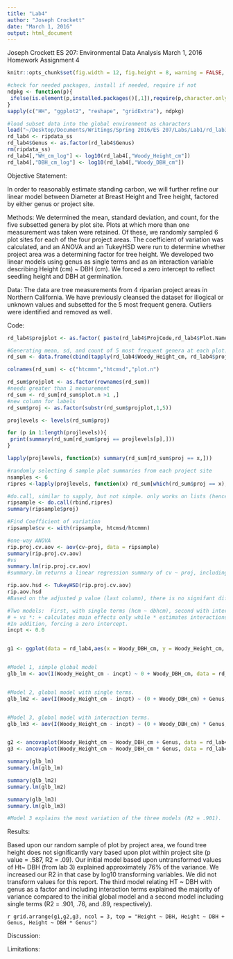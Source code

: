 ```yaml
---
title: "Lab4"
author: "Joseph Crockett"
date: "March 1, 2016"
output: html_document
---
```

Joseph Crockett
ES 207: Environmental Data Analysis
March 1, 2016
Homework Assignment 4

```r
knitr::opts_chunk$set(fig.width = 12, fig.height = 8, warning = FALSE, message = FALSE)

#check for needed packages, install if needed, require if not
ndpkg <- function(p){
 ifelse(is.element(p,installed.packages()[,1]),require(p,character.only = T), install.packages(p, dep = T))
}
sapply(c("HH", "ggplot2", "reshape", "gridExtra"), ndpkg)

#load subset data into the global environment as characters
load("~/Desktop/Documents/Writings/Spring 2016/ES 207/Labs/Lab1/rd_lab3.rda")
rd_lab4 <- ripdata_ss
rd_lab4$Genus <- as.factor(rd_lab4$Genus)
rm(ripdata_ss)
rd_lab4[,"WH_cm_log"] <- log10(rd_lab4[,"Woody_Height_cm"])
rd_lab4[,"DBH_cm_log"] <- log10(rd_lab4[,"Woody_DBH_cm"])
```

Objective Statement:

In order to reasonably estimate standing carbon, we will further refine our linear model between Diameter at Breast Height and Tree height, factored by either genus or project site.

Methods:
We determined the mean, standard deviation, and count, for the five subsetted genera by plot site.  Plots at which more than one measurement was taken were retained.  Of these, we randomly sampled 6 plot sites for each of the four project areas.  The coefficient of variation was calculated, and an ANOVA and an TukeyHSD were run to determine whether project area was a determining factor for tree height.
We developed two linear models using genus as single terms and as an interaction variable describing Height (cm) ~ DBH (cm).  We forced a zero intercept to reflect seedling height and DBH at germination.

Data:
The data are tree measurements from 4 riparian project areas in Northern California. We have previously cleansed the dataset for illogical or unknown values and subsetted for the 5 most frequent genera.  Outliers were identified and removed as well.  

Code:

```r
rd_lab4$projplot <- as.factor( paste(rd_lab4$ProjCode,rd_lab4$Plot.Name))

#Generating mean, sd, and count of 5 most frequent genera at each plot.
rd_sum <- data.frame(cbind(tapply(rd_lab4$Woody_Height_cm, rd_lab4$projplot, mean), tapply(rd_lab4$Woody_Height_cm,rd_lab4$projplot,sd),tapply(rd_lab4$Woody_Height_cm,rd_lab4$projplot,length)))

colnames(rd_sum) <- c("htcmmn","htcmsd","plot.n")

rd_sum$projplot <- as.factor(rownames(rd_sum))
#needs greater than 1 measurement
rd_sum <- rd_sum[rd_sum$plot.n >1 ,]
#new column for labels
rd_sum$proj <- as.factor(substr(rd_sum$projplot,1,5))

projlevels <- levels(rd_sum$proj)

for (p in 1:length(projlevels)){
 print(summary(rd_sum[rd_sum$proj == projlevels[p],]))
}

lapply(projlevels, function(x) summary(rd_sum[rd_sum$proj == x,]))

#randomly selecting 6 sample plot summaries from each project site
nsamples <- 6
ripres <-lapply(projlevels, function(x) rd_sum[which(rd_sum$proj == x),][sample(nrow(rd_sum[which(rd_sum$proj ==x),]),nsamples),])

#do.call, similar to sapply, but not simple. only works on lists (hence lapply). Combining by each value (1-4) by rows.
ripsample <- do.call(rbind,ripres)
summary(ripsample$proj)

#Find Coefficient of variation
ripsample$cv <- with(ripsample, htcmsd/htcmmn)

#one-way ANOVA 
rip.proj.cv.aov <- aov(cv~proj, data = ripsample)
summary(rip.proj.cv.aov)
#vs
summary.lm(rip.proj.cv.aov)
#summary.lm returns a linear regression summary of cv ~ proj, including expanded coefficients, std. error, r2, residuals, p and t values.  Summary of the anova returns proj as a single variable, the residuals, sum of squares, mean squares, f value and degrees of freedom.  

rip.aov.hsd <- TukeyHSD(rip.proj.cv.aov)
rip.aov.hsd
#Based on the adjusted p value (last column), there is no signifant difference between sites. From the one-way ANOVA, the predictors do not have a significant impact on the response.

```

```r
#Two models:  First, with single terms (hcm ~ dbhcm), second with interaction (hcm ~ dbhcm * genus).  Looking first at hcm ~ dbhcm by Genus group.
# + vs *: + calculates main effects only while * estimates interactions between factors.
#In addition, forcing a zero intercept.
incpt <- 0.0


g1 <- ggplot(data = rd_lab4,aes(x = Woody_DBH_cm, y = Woody_Height_cm, color = Genus)) + geom_point() + theme_minimal() + labs(title = "", x = "DBH, cm", y = "Height, cm") + theme(legend.position = c(0,1), legend.justification = c(0,1))


#Model 1, simple global model
glb_lm <- aov(I(Woody_Height_cm - incpt) ~ 0 + Woody_DBH_cm, data = rd_lab4)


#Model 2, global model with single terms.  
glb_lm2 <- aov(I(Woody_Height_cm - incpt) ~ (0 + Woody_DBH_cm) + Genus, data = rd_lab4)


#Model 3, global model with interaction terms.
glb_lm3 <- aov(I(Woody_Height_cm - incpt) ~ (0 + Woody_DBH_cm) * Genus, data = rd_lab4)


g2 <- ancovaplot(Woody_Height_cm ~ Woody_DBH_cm + Genus, data = rd_lab4, title = "Woody_Height_cm ~ Woody_DBH_cm + Genus")
g3 <- ancovaplot(Woody_Height_cm ~ Woody_DBH_cm * Genus, data = rd_lab4, title = "Woody_Height_cm ~ Woody_DBH_cm * Genus")

summary(glb_lm)
summary.lm(glb_lm)

summary(glb_lm2)
summary.lm(glb_lm2)

summary(glb_lm3)
summary.lm(glb_lm3)

#Model 3 explains the most variation of the three models (R2 = .901).  The second model of the single terms indicates that the Fraxinus Genus is a significant predictor; however, model 3 indicates that the Fraxinus and interaction term between Fraxinus and DBH is not significant (pr(>|t|) == .6154 and .3366, respectively).

```

Results:

Based upon our random sample of plot by project area, we found tree height does not significantly vary based upon plot within project site (p value = .587, R2 = .09). Our initial model based upon untransformed values of Ht~ DBH (from lab 3) explained approximately 76% of the variance.  We increased our R2 in that case by log10 transforming variables.  We did not transform values for this report. The third model relating HT ~ DBH with genus as a factor and including interaction terms explained the majority of variance compared to the initial global model and a second model including single terms (R2 = .901, .76, and .89, respectively). 

`r grid.arrange(g1,g2,g3, ncol = 3, top = "Height ~ DBH, Height ~ DBH + Genus, Height ~ DBH * Genus")`


Discussion:


Limitations: